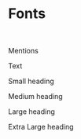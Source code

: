 


<Meta title="Documentation/Text" />

<style>{`
* {
  font-family: ${font.family.base} !important;
  font-weight: ${font.weight.regular};
  line-height: 1.75 !important;
}

.size__mentions {
  font-size: ${font.size.mentions}px;
  text-transform: uppercase;
}

.size__text {
  font-size: ${font.size.text}px;
}

.size__s{
  font-size: ${font.size.s}px;
  font-weight: ${font.weight.bold};
}

.size__m{
  font-size: ${font.size.m}px;
  font-weight: ${font.weight.bold};
}

.size__l{
  font-size: ${font.size.l}px;
  font-weight: ${font.weight.bold};
}

.size__xl{
  font-size: ${font.size.xl}px;
  font-weight: ${font.weight.bold};
}
`}</style>

# Fonts
<br />

<p class="size__mentions">Mentions</p>
<p class="size__text">Text</p>
<p class="size__s">Small heading</p>
<p class="size__m">Medium heading</p>
<p class="size__l">Large heading</p>
<p class="size__xl">Extra Large heading</p>